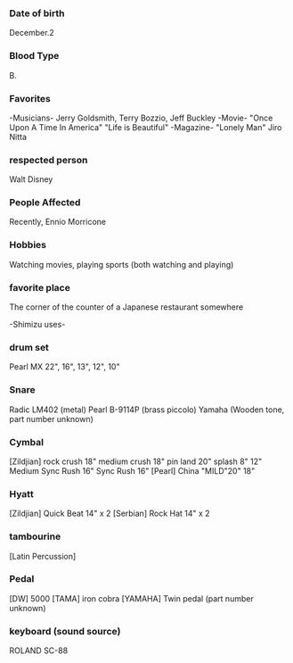 ### Date of birth

December.2

### Blood Type

B.

### Favorites

-Musicians-
Jerry Goldsmith, Terry Bozzio, Jeff Buckley
-Movie-
"Once Upon A Time In America"
"Life is Beautiful"
-Magazine-
"Lonely Man" Jiro Nitta

### respected person

Walt Disney

### People Affected

Recently, Ennio Morricone

### Hobbies

Watching movies, playing sports (both watching and playing)

### favorite place

The corner of the counter of a Japanese restaurant somewhere

-Shimizu uses-

### drum set

Pearl MX
22", 16", 13", 12", 10"

### Snare

Radic LM402
(metal)
Pearl B-9114P
(brass piccolo)
Yamaha
(Wooden tone, part number unknown)

### Cymbal

[Zildjian]
rock crush 18"
medium crush 18"
pin land 20"
splash 8"
12"
Medium Sync Rush 16"
Sync Rush 16"
[Pearl]
China "MILD"20"
18"

### Hyatt

[Zildjian]
Quick Beat 14" x 2
[Serbian]
Rock Hat 14" x 2

### tambourine

[Latin Percussion]

### Pedal

[DW]
5000
[TAMA]
iron cobra
[YAMAHA]
Twin pedal (part number unknown)

### keyboard (sound source)

ROLAND SC-88
